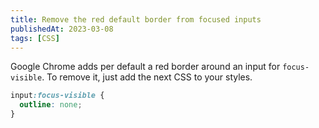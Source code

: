 ```yaml
---
title: Remove the red default border from focused inputs
publishedAt: 2023-03-08
tags: [CSS]
---
```


Google Chrome adds per default a red border around an input for
`focus-visible`. To remove it, just add the next CSS to your styles.

```css
input:focus-visible {
  outline: none;
}
